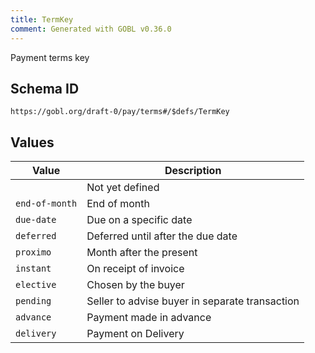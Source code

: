 ```yaml
---
title: TermKey
comment: Generated with GOBL v0.36.0
---
```


Payment terms key

## Schema ID

`https://gobl.org/draft-0/pay/terms#/$defs/TermKey`

## Values

| Value          | Description                                    |
|----------------|------------------------------------------------|
|                | Not yet defined                                |
| `end-of-month` | End of month                                   |
| `due-date`     | Due on a specific date                         |
| `deferred`     | Deferred until after the due date              |
| `proximo`      | Month after the present                        |
| `instant`      | On receipt of invoice                          |
| `elective`     | Chosen by the buyer                            |
| `pending`      | Seller to advise buyer in separate transaction |
| `advance`      | Payment made in advance                        |
| `delivery`     | Payment on Delivery                            |

